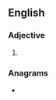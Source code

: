 {{also|hands off}}
==English==

===Adjective===
{{en-adj|head=[[hands]]-[[off]]}}

# {{alternative spelling of|hands off|lang=en}}

===Anagrams===
* {{anagrams|en|a=adffhnos|hand-offs|handoffs}}